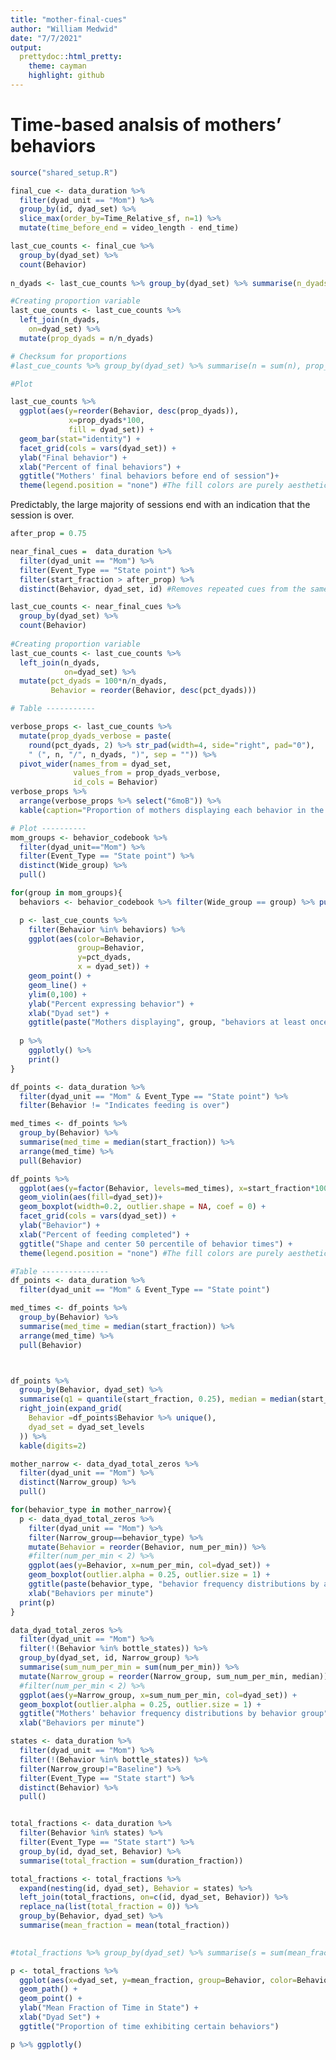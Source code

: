 ```yaml
---
title: "mother-final-cues"
author: "William Medwid"
date: "7/7/2021"
output: 
  prettydoc::html_pretty:
    theme: cayman
    highlight: github
---
```


# Time-based analsis of mothers' behaviors

```r
source("shared_setup.R")
```

```r
final_cue <- data_duration %>% 
  filter(dyad_unit == "Mom") %>% 
  group_by(id, dyad_set) %>% 
  slice_max(order_by=Time_Relative_sf, n=1) %>% 
  mutate(time_before_end = video_length - end_time)

last_cue_counts <- final_cue %>% 
  group_by(dyad_set) %>% 
  count(Behavior)
  
n_dyads <- last_cue_counts %>% group_by(dyad_set) %>% summarise(n_dyads = sum(n))

#Creating proportion variable
last_cue_counts <- last_cue_counts %>% 
  left_join(n_dyads,
    on=dyad_set) %>% 
  mutate(prop_dyads = n/n_dyads)

# Checksum for proportions
#last_cue_counts %>% group_by(dyad_set) %>% summarise(n = sum(n), prop_sum = sum(prop_dyads))

#Plot

last_cue_counts %>% 
  ggplot(aes(y=reorder(Behavior, desc(prop_dyads)), 
             x=prop_dyads*100, 
             fill = dyad_set)) +
  geom_bar(stat="identity") +
  facet_grid(cols = vars(dyad_set)) +
  ylab("Final behavior") +
  xlab("Percent of final behaviors") +
  ggtitle("Mothers' final behaviors before end of session")+ 
  theme(legend.position = "none") #The fill colors are purely aesthetic so the legend is removed.
```

Predictably, the large majority of sessions end with an indication that the session is over.

```r
after_prop = 0.75

near_final_cues =  data_duration %>% 
  filter(dyad_unit == "Mom") %>% 
  filter(Event_Type == "State point") %>% 
  filter(start_fraction > after_prop) %>% 
  distinct(Behavior, dyad_set, id) #Removes repeated cues from the same infant within the same feeding

last_cue_counts <- near_final_cues %>% 
  group_by(dyad_set) %>% 
  count(Behavior)
  
#Creating proportion variable
last_cue_counts <- last_cue_counts %>% 
  left_join(n_dyads,
            on=dyad_set) %>% 
  mutate(pct_dyads = 100*n/n_dyads,
         Behavior = reorder(Behavior, desc(pct_dyads)))

# Table -----------

verbose_props <- last_cue_counts %>% 
  mutate(prop_dyads_verbose = paste(
    round(pct_dyads, 2) %>% str_pad(width=4, side="right", pad="0"),
    " (", n, "/", n_dyads, ")", sep = "")) %>% 
  pivot_wider(names_from = dyad_set, 
              values_from = prop_dyads_verbose, 
              id_cols = Behavior)
verbose_props %>% 
  arrange(verbose_props %>% select("6moB")) %>% 
  kable(caption="Proportion of mothers displaying each behavior in the last 25% of feeding")

# Plot ----------
mom_groups <- behavior_codebook %>%
  filter(dyad_unit=="Mom") %>% 
  filter(Event_Type == "State point") %>% 
  distinct(Wide_group) %>% 
  pull()

for(group in mom_groups){
  behaviors <- behavior_codebook %>% filter(Wide_group == group) %>% pull(Behavior)

  p <- last_cue_counts %>% 
    filter(Behavior %in% behaviors) %>% 
    ggplot(aes(color=Behavior, 
               group=Behavior,
               y=pct_dyads, 
               x = dyad_set)) +
    geom_point() +
    geom_line() +
    ylim(0,100) +
    ylab("Percent expressing behavior") +
    xlab("Dyad set") +
    ggtitle(paste("Mothers displaying", group, "behaviors at least once in the final 25% of feeding"))
  
  p %>% 
    ggplotly() %>% 
    print()
}

```

```r
df_points <- data_duration %>% 
  filter(dyad_unit == "Mom" & Event_Type == "State point") %>% 
  filter(Behavior != "Indicates feeding is over")

med_times <- df_points %>% 
  group_by(Behavior) %>% 
  summarise(med_time = median(start_fraction)) %>%
  arrange(med_time) %>% 
  pull(Behavior)

df_points %>% 
  ggplot(aes(y=factor(Behavior, levels=med_times), x=start_fraction*100)) +
  geom_violin(aes(fill=dyad_set))+
  geom_boxplot(width=0.2, outlier.shape = NA, coef = 0) +
  facet_grid(cols = vars(dyad_set)) +
  ylab("Behavior") +
  xlab("Percent of feeding completed") +
  ggtitle("Shape and center 50 percentile of behavior times") +
  theme(legend.position = "none") #The fill colors are purely aesthetic so the legend is removed.
```

```r
#Table ---------------
df_points <- data_duration %>% 
  filter(dyad_unit == "Mom" & Event_Type == "State point")

med_times <- df_points %>% 
  group_by(Behavior) %>% 
  summarise(med_time = median(start_fraction)) %>%
  arrange(med_time) %>% 
  pull(Behavior)



df_points %>%
  group_by(Behavior, dyad_set) %>%
  summarise(q1 = quantile(start_fraction, 0.25), median = median(start_fraction), q3 = quantile(start_fraction, 0.75), n = n()) %>%
  right_join(expand_grid(
    Behavior =df_points$Behavior %>% unique(),
    dyad_set = dyad_set_levels
  )) %>%
  kable(digits=2)
```


```r
mother_narrow <- data_dyad_total_zeros %>% 
  filter(dyad_unit == "Mom") %>% 
  distinct(Narrow_group) %>% 
  pull()

for(behavior_type in mother_narrow){
  p <- data_dyad_total_zeros %>%
    filter(dyad_unit == "Mom") %>% 
    filter(Narrow_group==behavior_type) %>% 
    mutate(Behavior = reorder(Behavior, num_per_min)) %>% 
    #filter(num_per_min < 2) %>% 
    ggplot(aes(y=Behavior, x=num_per_min, col=dyad_set)) +
    geom_boxplot(outlier.alpha = 0.25, outlier.size = 1) +
    ggtitle(paste(behavior_type, "behavior frequency distributions by age")) + 
    xlab("Behaviors per minute")
  print(p)
}
```

```r
data_dyad_total_zeros %>%
  filter(dyad_unit == "Mom") %>% 
  filter(!(Behavior %in% bottle_states)) %>% 
  group_by(dyad_set, id, Narrow_group) %>% 
  summarise(sum_num_per_min = sum(num_per_min)) %>% 
  mutate(Narrow_group = reorder(Narrow_group, sum_num_per_min, median)) %>% 
  #filter(num_per_min < 2) %>% 
  ggplot(aes(y=Narrow_group, x=sum_num_per_min, col=dyad_set)) +
  geom_boxplot(outlier.alpha = 0.25, outlier.size = 1) +
  ggtitle("Mothers' behavior frequency distributions by behavior group") + 
  xlab("Behaviors per minute")
```

```r
states <- data_duration %>%
  filter(dyad_unit == "Mom") %>% 
  filter(!(Behavior %in% bottle_states)) %>% 
  filter(Narrow_group!="Baseline") %>%
  filter(Event_Type == "State start") %>% 
  distinct(Behavior) %>% 
  pull()


total_fractions <- data_duration %>%
  filter(Behavior %in% states) %>% 
  filter(Event_Type == "State start") %>%
  group_by(id, dyad_set, Behavior) %>% 
  summarise(total_fraction = sum(duration_fraction))

total_fractions <- total_fractions %>% 
  expand(nesting(id, dyad_set), Behavior = states) %>%
  left_join(total_fractions, on=c(id, dyad_set, Behavior)) %>%
  replace_na(list(total_fraction = 0)) %>% 
  group_by(Behavior, dyad_set) %>% 
  summarise(mean_fraction = mean(total_fraction))

  
#total_fractions %>% group_by(dyad_set) %>% summarise(s = sum(mean_fraction))

p <- total_fractions %>% 
  ggplot(aes(x=dyad_set, y=mean_fraction, group=Behavior, color=Behavior)) +
  geom_path() + 
  geom_point() +
  ylab("Mean Fraction of Time in State") +
  xlab("Dyad Set") +
  ggtitle("Proportion of time exhibiting certain behaviors")

p %>% ggplotly()
```

